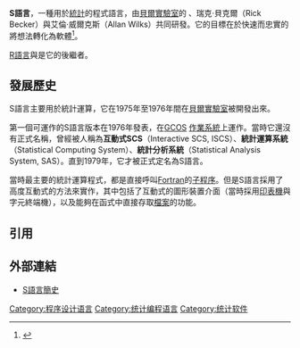 {{infobox programming language
| name = S
| logo = 
| paradigm = [[编程范型|多范型]]: [[指令式编程|指令式]], [[面向对象编程|面向对象]]
| year = {{start date and age|1976}}
| designer = 
| developer  = Rick Becker, Allan Wilks, {{en-link|約翰·錢伯斯 (統計學家)|John Chambers (statistician)|約翰·錢伯斯}} 
| latest_release_version = 
| latest_release_date = 
| typing = [[动态类型|动态]], [[强类型|强类型]]
| implementations = [[R语言|R]], {{en-link|S-PLUS}}
| dialects = 
| influenced_by = [[C语言|C]], [[APL语言|APL]], {{en-link|多态编程语言|Polymorphic Programming Language|PPL}}, [[Fortran|Fortran]]
| influenced = 
| operating_system =
| license = 依赖于实现
| [[Garbage_Collected|garbage collection]] = yes
| website = {{webarchive |url=https://web.archive.org/web/20181014111802/http://ect.bell-labs.com/sl/S/ |date=2018-10-14 |title=ect.bell-labs.com/sl/S/}}
}}
'''S語言'''，一種用於[[統計|統計]]的程式語言，由[[貝爾實驗室|貝爾實驗室]]的{{en-link|約翰·錢伯斯 (統計學家)|John Chambers (statistician)|約翰·錢伯斯}} 、瑞克·貝克爾（Rick Becker）與艾倫·威爾克斯（Allan Wilks）共同研發。它的目標在於快速而忠實的將想法轉化為軟體<ref>{{Cite book|title=Programming with Data: A Guide to the S Language|last=Chambers|first=John M|publisher=Springer|year=1998|isbn=978-0-387-98503-9}}</ref>。

[[R語言|R語言]]與{{en-link|S-PLUS}}是它的後繼者。

== 發展歷史 ==
S語言主要用於統計運算，它在1975年至1976年間在[[貝爾實驗室|貝爾實驗室]]被開發出來。

第一個可運作的S語言版本在1976年發表，在[[GCOS|GCOS]] [[作業系統|作業系統]]上運作。當時它還沒有正式名稱，曾經被人稱為'''互動式SCS'''（Interactive SCS, ISCS）、'''統計運算系統'''（Statistical Computing System）、'''統計分析系統'''（Statistical Analysis System, SAS）。直到1979年，它才被正式定名為S語言。

當時最主要的統計運算程式，都是直接呼叫[[Fortran|Fortran]]的[[子程序|子程序]]。但是S語言採用了高度互動式的方法來實作，其中包括了互動式的圖形裝置介面（當時採用[[印表機|印表機]]與字元終端機），以及能夠在函式中直接存取[[檔案|檔案]]的功能。

==引用==
{{reflist}}

== 外部連結 ==
* [http://www.math.uwaterloo.ca/~rwoldfor/software/R-code/historyOfS.pdf S語言簡史]{{Wayback|url=http://www.math.uwaterloo.ca/~rwoldfor/software/R-code/historyOfS.pdf |date=20100924113140 }}
{{Compu-lang-stub}}
{{DEFAULTSORT:S}}
[[Category:程序设计语言|Category:程序设计语言]]
[[Category:统计编程语言|Category:统计编程语言]]
[[Category:统计软件|Category:统计软件]]